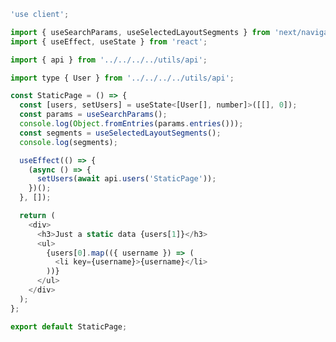 ```js
'use client';

import { useSearchParams, useSelectedLayoutSegments } from 'next/navigation';
import { useEffect, useState } from 'react';

import { api } from '../../../../utils/api';

import type { User } from '../../../../utils/api';

const StaticPage = () => {
  const [users, setUsers] = useState<[User[], number]>([[], 0]);
  const params = useSearchParams();
  console.log(Object.fromEntries(params.entries()));
  const segments = useSelectedLayoutSegments();
  console.log(segments);

  useEffect(() => {
    (async () => {
      setUsers(await api.users('StaticPage'));
    })();
  }, []);

  return (
    <div>
      <h3>Just a static data {users[1]}</h3>
      <ul>
        {users[0].map(({ username }) => (
          <li key={username}>{username}</li>
        ))}
      </ul>
    </div>
  );
};

export default StaticPage;
```
